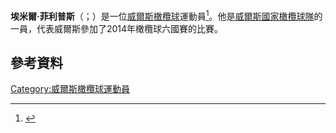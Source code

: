 '''埃米爾·菲利普斯'''（{{lang-en|Emyr Phillips}}；{{bd|1987年|2月22日}}）是一位[[威爾斯|威爾斯]][[橄欖球|橄欖球]]運動員<ref>{{Cite web |url=http://www.bbc.co.uk/sport/0/rugby-union/22824941 |title=Wales debut |accessdate=2015-11-23 |archive-date=2013-10-01 |archive-url=https://web.archive.org/web/20131001143757/http://www.bbc.co.uk/sport/0/rugby-union/22824941 |dead-url=no }}</ref>。他是[[威爾斯國家橄欖球隊|威爾斯國家橄欖球隊]]的一員，代表威爾斯參加了2014年橄欖球六國賽的比賽。
==參考資料==
{{Reflist}}
[[Category:威爾斯橄欖球運動員|Category:威爾斯橄欖球運動員]]